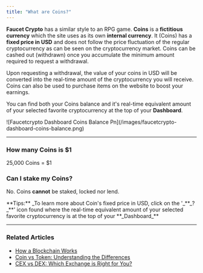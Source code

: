 ```yaml
---
title: "What are Coins?"
---
```


**Faucet Crypto** has a similar style to an RPG game. **Coins** is a **fictitious currency** which the site uses as its own **internal currency**. It (Coins) has a **fixed price in USD** and does not follow the price fluctuation of the regular cryptocurrency as can be seen on the cryptocurrency market. Coins can be cashed out (withdrawn) once you accumulate the minimum amount required to request a withdrawal.

Upon requesting a withdrawal, the value of your coins in USD will be converted into the real-time amount of the cryptocurrency you will receive. Coins can also be used to purchase items on the website to boost your earnings.

You can find both your Coins balance and it's real-time equivalent amount of your selected favorite cryptocurrency at the top of your **Dashboard**.

<Frame>
  ![Faucetcrypto Dashboard Coins Balance Pn](/images/faucetcrypto-dashboard-coins-balance.png)
</Frame>

---

### How many Coins is \$1

25,000 Coins = \$1

### Can I stake my Coins?

No. Coins **cannot** be staked, locked nor lend.


<Note>
  **Tips:** _To learn more about Coin's fixed price in USD, click on the '_**_?_**' icon found where the real-time equivalent amount of your selected favorite cryptocurrency is at the top of your **_Dashboard_**
</Note>

---

### Related Articles

* [How a Blockchain Works](/guides/how-blockchain-works)
* [Coin vs Token: Understanding the Differences](/basics/coin-vs-token)
* [CEX vs DEX: Which Exchange is Right for You?](/exchanges/cex-vs-dex)